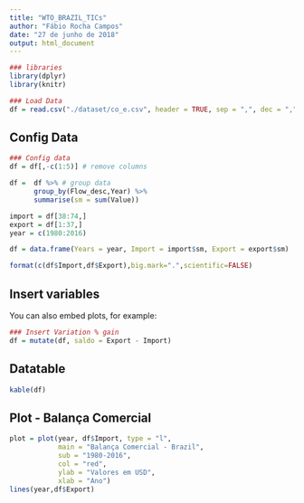 ```yaml
---
title: "WTO_BRAZIL_TICs"
author: "Fábio Rocha Campos"
date: "27 de junho de 2018"
output: html_document
---
```


```r
### libraries
library(dplyr)
library(knitr)

### Load Data
df = read.csv("./dataset/co_e.csv", header = TRUE, sep = ",", dec = ",")
```

## Config Data

```r
### Config data
df = df[,-c(1:5)] # remove columns 

df =  df %>% # group data
      group_by(Flow_desc,Year) %>%
      summarise(sm = sum(Value))

import = df[38:74,] 
export = df[1:37,]
year = c(1980:2016)

df = data.frame(Years = year, Import = import$sm, Export = export$sm)

format(c(df$Import,df$Export),big.mark=".",scientific=FALSE)
```

## Insert variables

You can also embed plots, for example:

```r
### Insert Variation % gain
df = mutate(df, saldo = Export - Import)
```

## Datatable

```r
kable(df)
```

## Plot - Balança Comercial

```r
plot = plot(year, df$Import, type = "l", 
            main = "Balança Comercial - Brazil", 
            sub = "1980-2016",
            col = "red",
            ylab = "Valores em USD",
            xlab = "Ano")
lines(year,df$Export)
```


